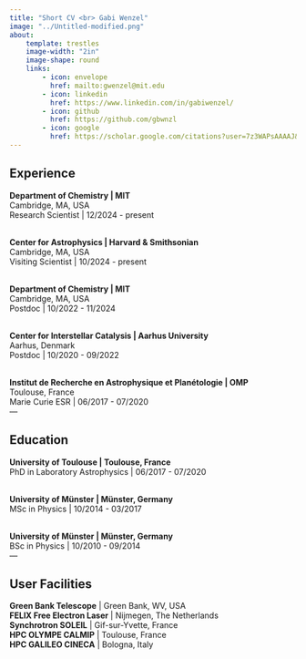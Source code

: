 ```yaml
---
title: "Short CV <br> Gabi Wenzel"
image: "../Untitled-modified.png"
about:
    template: trestles
    image-width: "2in"
    image-shape: round
    links:
        - icon: envelope
          href: mailto:gwenzel@mit.edu
        - icon: linkedin
          href: https://www.linkedin.com/in/gabiwenzel/
        - icon: github
          href: https://github.com/gbwnzl
        - icon: google
          href: https://scholar.google.com/citations?user=7z3WAPsAAAAJ&hl=en&oi=ao
---
```


## Experience

<b> Department of Chemistry | MIT</b><br>
Cambridge, MA, USA <br>
Research Scientist | <time>12/2024</time> - present <br> <br>

<b> Center for Astrophysics | Harvard & Smithsonian</b><br>
Cambridge, MA, USA <br>
Visiting Scientist | <time>10/2024</time> - present  <br> <br>

<b> Department of Chemistry | MIT</b> <br>
Cambridge, MA, USA <br>
Postdoc | <time>10/2022</time> - <time>11/2024</time> <br> <br>

<b> Center for Interstellar Catalysis | Aarhus University </b><br>
Aarhus, Denmark<br>
Postdoc | <time>10/2020</time> - <time>09/2022</time> <br> <br>

<b> Institut de Recherche en Astrophysique et Planétologie | OMP </b><br>
Toulouse, France<br>
Marie Curie ESR | <time>06/2017</time> - <time>07/2020</time> <br> 
--- 


## Education

<b> University of Toulouse | Toulouse, France  </b><br>
PhD in Laboratory Astrophysics | <time>06/2017</time> - <time>07/2020</time> <br> <br>

<b> University of Münster | Münster, Germany </b> <br>
MSc in Physics | <time>10/2014</time> - <time>03/2017</time> <br> <br>

<b> University of Münster | Münster, Germany  </b><br>
BSc in Physics | <time>10/2010</time> - <time>09/2014</time> <br> 
---


## User Facilities

<b> Green Bank Telescope</b> | Green Bank, WV, USA <br>
<b> FELIX Free Electron Laser</b> | Nijmegen, The Netherlands <br>
<b> Synchrotron SOLEIL</b> | Gif-sur-Yvette, France <br>
<b> HPC OLYMPE CALMIP</b> | Toulouse, France <br>
<b> HPC GALILEO CINECA</b> | Bologna, Italy <br>